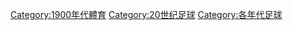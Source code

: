 [[Category:1900年代體育|Category:1900年代體育]]
[[Category:20世纪足球|Category:20世纪足球]]
[[Category:各年代足球|Category:各年代足球]]